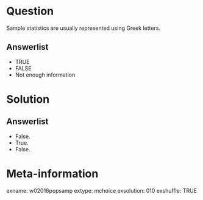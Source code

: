 Question
========
Sample statistics are usually represented using Greek letters.

Answerlist
----------
* TRUE
* FALSE
* Not enough information


Solution
========

Answerlist
----------
* False.
* True.
* False.


Meta-information
================
exname: w02016popsamp
extype: mchoice
exsolution: 010
exshuffle: TRUE